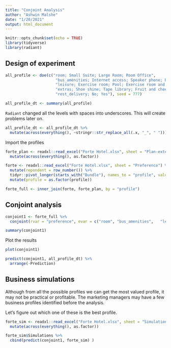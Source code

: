 ```yaml
---
title: "Conjoint Analysis"
author: "Ashwin Malshe"
date: "1/20/2021"
output: html_document
---
```


```r
knitr::opts_chunk$set(echo = TRUE)
library(tidyverse)
library(radiant)
```



## Design of experiment

```r
all_profile <- doe(c("room; Small Suite; Large Room; Room Office",
                      "bus_amenities; Internet access; Speaker phone; Room fax",
                      "leisure; Exercise room; Pool; Exercise room and Pool",
                      "extras; Shoe shine; Tape library; Fruit and cheese; Newspaper",
                      "rest_delivery; No; Yes"), seed = 777)
```




```r
all_profile_dt <- summary(all_profile)
```


`Radiant` changed all the levels with spaces into underscores. This will create problems later on.

```r
all_profile_dt <- all_profile_dt %>% 
  mutate(across(everything(), ~stringr::str_replace_all(.x, "_", " ")))
```



Import the profiles

```r
forte_plan <- readxl::read_excel("Forte Hotel.xlsx", sheet = "Plan-extended") %>% 
  mutate(across(everything(), as.factor))
```







```r
forte <- readxl::read_excel("Forte Hotel.xlsx", sheet = "Preference") %>% 
  mutate(repondent = row_number()) %>% 
  tidyr::pivot_longer(starts_with("Bundle"), names_to = "profile", values_to = "preference") %>% 
  mutate(profile = as.factor(profile))
```



```r
forte_full <- inner_join(forte, forte_plan, by = "profile")
```


## Conjoint analysis

```r
conjoint1 <- forte_full %>% 
  conjoint(rvar = "preference", evar = c("room", "bus_amenities",	"leisure",	"extras",	"rest_delivery"))
```


```r
summary(conjoint1)
```

Plot the results

```r
plot(conjoint1)
```





```r
predict(conjoint1, all_profile_dt) %>% 
  arrange(-Prediction)
```


## Business simulations

Although from all the possible profiles we can get the most valued profile, it may not be practical or profitable. The marketing managers may have a few business profiles identified before the analysis.

Let's figure out which one of these is the best profile.

```r
forte_sim <- readxl::read_excel("Forte Hotel.xlsx", sheet = "Simulation Profiles") %>% 
  mutate(across(everything(), as.factor))
```



```r
forte_sim$Simulations %>% 
  cbind(predict(conjoint1, forte_sim) )

```
